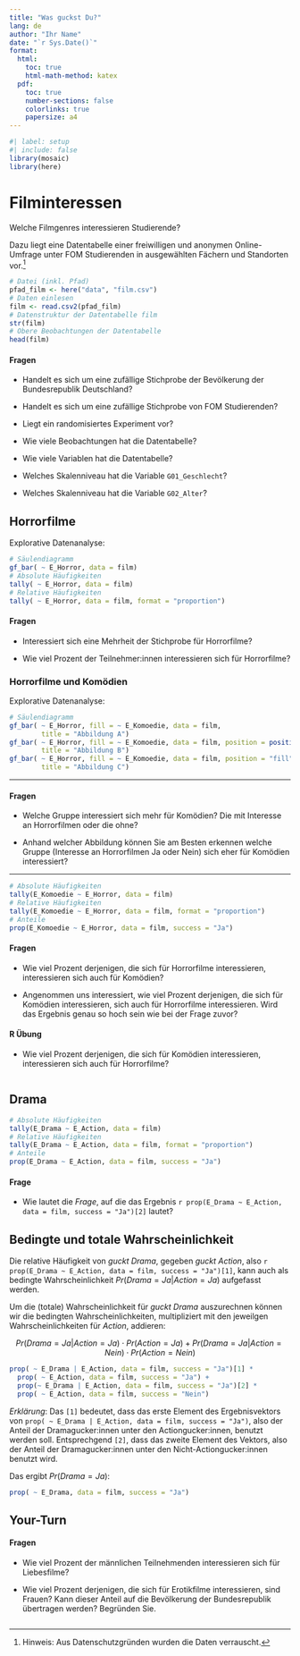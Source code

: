```yaml
---
title: "Was guckst Du?"
lang: de
author: "Ihr Name"
date: "`r Sys.Date()`"
format: 
  html:
    toc: true
    html-math-method: katex
  pdf:
    toc: true
    number-sections: false
    colorlinks: true 
    papersize: a4
---
```


```r
#| label: setup
#| include: false
library(mosaic)
library(here)
```

# Filminteressen

Welche Filmgenres interessieren Studierende? 

Dazu liegt eine Datentabelle einer freiwilligen und anonymen Online-Umfrage unter FOM Studierenden in ausgewählten Fächern und Standorten vor.^[Hinweis: Aus Datenschutzgründen wurden die Daten verrauscht.]

<!-- Technischer Hinweis: das Paket here (https://here.r-lib.org/) ermöglicht einen einfacheren Umgang mit Datei(pfaden) innerhalb von RStudio Projekten. Die csv Datei "film.csv" befindet sich im Projektordner "data". -->

```r
# Datei (inkl. Pfad)
pfad_film <- here("data", "film.csv")
# Daten einlesen
film <- read.csv2(pfad_film)
# Datenstruktur der Datentabelle film
str(film)
# Obere Beobachtungen der Datentabelle
head(film)
```

#### Fragen

- Handelt es sich um eine zufällige Stichprobe der Bevölkerung der Bundesrepublik Deutschland?

- Handelt es sich um eine zufällige Stichprobe von FOM Studierenden?

- Liegt ein randomisiertes Experiment vor?

- Wie viele Beobachtungen hat die Datentabelle?

- Wie viele Variablen hat die Datentabelle?

- Welches Skalenniveau hat die Variable `G01_Geschlecht`?

- Welches Skalenniveau hat die Variable `G02_Alter`?

## Horrorfilme

Explorative Datenanalyse:

```r
# Säulendiagramm
gf_bar( ~ E_Horror, data = film)
# Absolute Häufigkeiten
tally( ~ E_Horror, data = film)
# Relative Häufigkeiten
tally( ~ E_Horror, data = film, format = "proportion")
```


#### Fragen

- Interessiert sich eine Mehrheit der Stichprobe für Horrorfilme?

- Wie viel Prozent der Teilnehmer:innen interessieren sich für Horrorfilme?

### Horrorfilme und Komödien

Explorative Datenanalyse:

```r
# Säulendiagramm
gf_bar( ~ E_Horror, fill = ~ E_Komoedie, data = film, 
        title = "Abbildung A")
gf_bar( ~ E_Horror, fill = ~ E_Komoedie, data = film, position = position_dodge(),
        title = "Abbildung B")
gf_bar( ~ E_Horror, fill = ~ E_Komoedie, data = film, position = "fill",
        title = "Abbildung C")
```

***

#### Fragen

- Welche Gruppe interessiert sich mehr für Komödien? Die mit Interesse an Horrorfilmen oder die ohne?

- Anhand welcher Abbildung können Sie am Besten erkennen welche Gruppe (Interesse an Horrorfilmen Ja oder Nein) sich eher für Komödien interessiert?

***

```r
# Absolute Häufigkeiten
tally(E_Komoedie ~ E_Horror, data = film)
# Relative Häufigkeiten
tally(E_Komoedie ~ E_Horror, data = film, format = "proportion")
# Anteile
prop(E_Komoedie ~ E_Horror, data = film, success = "Ja")
```

#### Fragen

- Wie viel Prozent derjenigen, die sich für Horrorfilme interessieren, interessieren sich auch für Komödien?

- Angenommen uns interessiert, wie viel Prozent derjenigen, die sich für Komödien interessieren, sich auch für Horrorfilme interessieren. Wird das Ergebnis genau so hoch sein wie bei der Frage zuvor?

#### R Übung

- Wie viel Prozent derjenigen, die sich für Komödien interessieren, interessieren sich auch für Horrorfilme?

```r

```

## Drama

```r
# Absolute Häufigkeiten
tally(E_Drama ~ E_Action, data = film)
# Relative Häufigkeiten
tally(E_Drama ~ E_Action, data = film, format = "proportion")
# Anteile
prop(E_Drama ~ E_Action, data = film, success = "Ja")
```

#### Frage

- Wie lautet die *Frage*, auf die das Ergebnis `r prop(E_Drama ~ E_Action, data = film, success = "Ja")[2]` lautet?

## Bedingte und totale Wahrscheinlichkeit

Die relative Häufigkeit von *guckt Drama*, gegeben *guckt Action*, also `r prop(E_Drama ~ E_Action, data = film, success = "Ja")[1]`, kann auch als bedingte Wahrscheinlichkeit $Pr(Drama = Ja | Action = Ja)$ aufgefasst werden.

Um die (totale) Wahrscheinlichkeit für *guckt Drama* auszurechnen können wir die bedingten Wahrscheinlichkeiten, multipliziert mit den jeweilgen Wahrscheinlichkeiten für *Action*, addieren:

$$
Pr(Drama = Ja | Action = Ja) \cdot Pr(Action = Ja) + Pr(Drama = Ja | Action = Nein) \cdot Pr(Action = Nein)
$$

```r
prop( ~ E_Drama | E_Action, data = film, success = "Ja")[1] * 
  prop( ~ E_Action, data = film, success = "Ja") +
  prop(~ E_Drama | E_Action, data = film, success = "Ja")[2] * 
  prop( ~ E_Action, data = film, success = "Nein")
```

*Erklärung*: Das `[1]` bedeutet, dass das erste Element des Ergebnisvektors von `prop( ~ E_Drama | E_Action, data = film, success = "Ja")`, also der Anteil der Dramagucker:innen unter den Actiongucker:innen, benutzt werden soll. Entsprechgend `[2]`, dass das zweite Element des Vektors, also der Anteil der Dramagucker:innen unter den Nicht-Actiongucker:innen benutzt wird.

Das ergibt $Pr(Drama = Ja)$:

```r
prop( ~ E_Drama, data = film, success = "Ja")
```


## Your-Turn

#### Fragen

- Wie viel Prozent der männlichen Teilnehmenden interessieren sich für Liebesfilme?

- Wie viel Prozent derjenigen, die sich für Erotikfilme interessieren, sind Frauen? Kann dieser Anteil auf die Bevölkerung der Bundesrepublik übertragen werden? Begründen Sie.

```r

```

